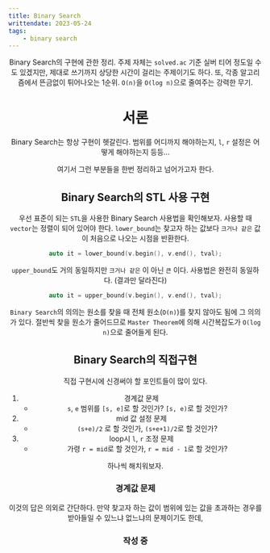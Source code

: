 ```yaml
---
title: Binary Search
writtendate: 2023-05-24
tags:
    - binary search
---
```


<Header />

Binary Search의 구현에 관한 정리. 주제 자체는 `solved.ac` 기준 실버 티어 정도일 수도 있겠지만, 제대로 쓰기까지 상당한 시간이 걸리는 주제이기도 하다. 또, 각종 알고리즘에서 뜬금없이 튀어나오는 1순위. `O(n)`을 `O(log n)`으로 줄여주는 강력한 무기.

# 서론

Binary Search는 항상 구현이 헷갈린다. 범위를 어디까지 해야하는지, `l`, `r` 설정은 어떻게 해야하는지 등등...

여기서 그런 부분들을 한번 정리하고 넘어가고자 한다.


## Binary Search의 STL 사용 구현

우선 표준이 되는 `STL`을 사용한 Binary Search 사용법을 확인해보자. 사용할 때 `vector`는 정렬이 되어 있어야 한다. `lower_bound`는 찾고자 하는 값보다 `크거나 같은` 값이 처음으로 나오는 시점을 반환한다.

```cpp
auto it = lower_bound(v.begin(), v.end(), tval);
```

`upper_bound`도 거의 동일하지만 `크거나 같은` 이 아닌 `큰` 이다. 사용법은 완전히 동일하다. (결과만 달라진다)

```cpp
auto it = upper_bound(v.begin(), v.end(), tval);
```

`Binary Search`의 의의는 원소를 찾을 때 전체 원소(`O(n)`)를 찾지 않아도 됨에 그 의의가 있다. 절반씩 찾을 원소가 줄어드므로 `Master Theorem`에 의해 시간복잡도가 `O(log n)`으로 줄어들게 된다.

## Binary Search의 직접구현

직접 구현시에 신경써야 할 포인트들이 많이 있다.

1. 경계값 문제
    - `s`, `e` 범위를 `[s, e]`로 할 것인가? `[s, e)`로 할 것인가?
2. mid 값 설정 문제
    - `(s+e)/2` 로 할 것인가, `(s+e+1)/2`로 할 것인가?
3. loop시 `l`, `r` 조정 문제
    - 가령 `r = mid`로 할 것인가, `r = mid - 1`로 할 것인가?

하나씩 해치워보자.

### 경계값 문제

이것의 답은 의외로 간단하다. 만약 찾고자 하는 값이 범위에 있는 값을 초과하는 경우를 받아들일 수 있느냐 없느냐의 문제이기도 한데, 

### 작성 중

<TagList />
<Comment />
